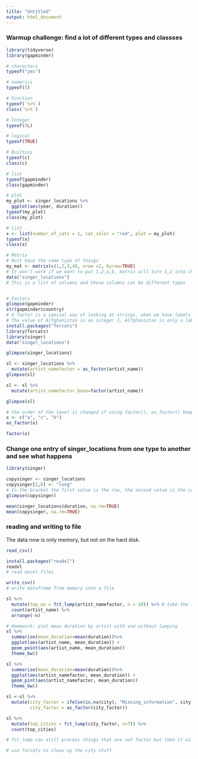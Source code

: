 ```yaml
---
title: "Untitled"
output: html_document
---
```


### Warmup challenge: find a lot of different types and classses

```r
library(tidyverse)
library(gapminder)

# characters
typeof("yes")

# numerics
typeof(5)

# Function
typeof(`%>%`)
class(`%>%`)

# Integer
typeof(5L)

# logical
typeof(TRUE)

# Builtins
typeof(c)
class(c)

# list
typeof(gapminder)
class(gapminder)

# plot
my_plot <- singer_locations %>%
  ggplot(aes(year, duration))
typeof(my_plot)
class(my_plot)

# list
x <- list(number_of_cats = 1, cat_color = "red", plot = my_plot)
typeof(x)
class(x)

# Matrix
# Must have the same type of things
my_mat <- matrix(c(1,2,3,4), nrow =2, byrow=TRUE)
# It won't work if we want to put 1,2,a,b, matrix will turn 1,2 into characters
data("singer_locations")
# This is a list of columns and these columns can be different types 


# Factors
glimpse(gapminder)
str(gapminder$country)
# A factor is a special way of looking at strings, when we have labels in characters, and we have assignments to thses labels
# The value of Alfghanistan is an integer 1, Alfghanistan is only a label of that integer, these are levels (1->"Afghanistan" each number is assigned to a label)
install.packages("forcats")
library(forcats)
library(singer)
data("singer_locations")

glimpse(singer_locations)

sl <- singer_locations %>%
  mutate(artist_namefactor = as_factor(artist_name))
glimpse(sl)

sl <- sl %>%
  mutate(artist_namefactor_base=factor(artist_name))

glimpse(sl)

# the order of the level is changed if using factor(), as_factor() keeps everything
x <- c("a", "c", "b")
as_factor(x)

factor(x)
```


### Change one entry of singer_locations from one type to another and see what happens
```r
library(singer)

copysinger <- singer_locations
copysinger[1,8] <- "long"
# In the bracket the first value is the row, the second value is the column, if you change one entry of the column from numerics to characters, the value of the entire column will become characters.
glimpse(copysinger)

mean(singer_locations$duration, na.rm=TRUE)
mean(copysinger, na.rm=TRUE)

```


### reading and writing to file
The data now is only memory, but not on the hard disk. 
```r
read_csv()

install.packages("readxl")
readxl
# read excel files 

write_csv()
# write dataframe from memory into a file
```
```r
sl %>%
  mutate(top_an = fct_lump(artist_namefactor, n = 10)) %>% # take the list common factors and lump together to the same level
  count(artist_name) %>%
  arrange(-n)

# Homework: plot mean duration by artist with and without lumping 
sl %>%
  summarise(mean_duration=mean(duration))%>%
  ggplot(aes(artist_name, mean_duration)) +
  geom_point(aes(artist_name, mean_duration))
  theme_bw()

sl %>%
  summarise(mean_duration=mean(duration))%>%
  ggplot(aes(artist_namefactor, mean_duration)) +
  geom_pint(aes(artist_namefactor, mean_duration))
  theme_bw()
```

```r
sl <-sl %>%
  mutate(city_factor = ifelse(is.na(city), "Missing_information", city), 
         city_factor = as_factor(city_factor))

sl %>%
  mutate(top_cities = fct_lump(city_factor, n=7)) %>%
  count(top_cities)

# fct_lump can still process things that are not factor but then it will loose the "Missing_information" part
```

```r
# use forcats to clean up the city stuff

```

